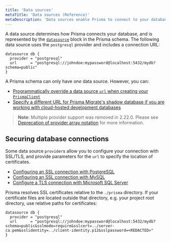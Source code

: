 ```yaml
---
title: 'Data sources'
metaTitle: 'Data sources (Reference)'
metaDescription: 'Data sources enable Prisma to connect to your database. This page explains how to configure data sources in your Prisma schema.'
---
```


<TopBlock>

A data source determines how Prisma connects your database, and is represented by the [`datasource`](/reference/api-reference/prisma-schema-reference#datasource) <span class="api"></span> block in the Prisma schema. The following data source uses the `postgresql` provider and includes a connection URL:

```prisma
datasource db {
  provider = "postgresql"
  url      = "postgresql://johndoe:mypassword@localhost:5432/mydb?schema=public"
}
```

A Prisma schema can only have _one_ data source. However, you can:

- [Programmatically override a data source `url` when creating your `PrismaClient`](/reference/api-reference/prisma-client-reference#programmatically-override-a-datasource-url)
- [Specify a different URL for Prisma Migrate's shadow database if you are working with cloud-hosted development databases](/concepts/components/prisma-migrate#cloud-hosted-shadow-databases-must-be-created-manually)

> **Note**: Multiple provider support was removed in 2.22.0. Please see [Deprecation of provider array notation](https://github.com/prisma/prisma/issues/3834) for more information.

</TopBlock>

## Securing database connections

Some data source `provider`s allow you to configure your connection with SSL/TLS, and provide parameters for the `url` to specify the location of certificates.

- [Configuring an SSL connection with PostgreSQL](/concepts/database-connectors/postgresql#configuring-an-ssl-connection)
- [Configuring an SSL connection with MySQL](/concepts/database-connectors/mysql#configuring-an-ssl-connection)
- [Configure a TLS connection with Microsoft SQL Server](/concepts/database-connectors/sql-server#connection-details)

Prisma resolves SSL certificates relative to the `./prisma` directory. If your certificate files are located outside that directory, e.g. your project root directory, use relative paths for certificates:

```prisma
datasource db {
  provider = "postgresql"
  url      = "postgresql://johndoe:mypassword@localhost:5432/mydb?schema=public&sslmode=require&sslcert=../server-ca.pem&sslidentity=../client-identity.p12&sslpassword=<REDACTED>"
}
```

